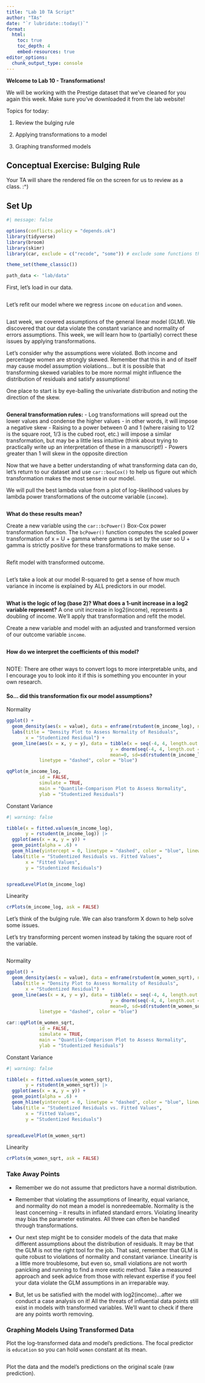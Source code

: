 ```yaml
---
title: "Lab 10 TA Script" 
author: "TAs" 
date: "`r lubridate::today()`"
format: 
  html:
    toc: true 
    toc_depth: 4
    embed-resources: true
editor_options: 
  chunk_output_type: console
---
```


**Welcome to Lab 10 - Transformations!**

We will be working with the Prestige dataset that we've cleaned for you again this week. Make sure you've downloaded it from the lab website!

Topics for today:

1. Review the bulging rule

2. Applying transformations to a model

3. Graphing transformed models

## Conceptual Exercise: Bulging Rule

Your TA will share the rendered file on the screen for us to review as a class. :^)

## Set Up

```r
#| message: false

options(conflicts.policy = "depends.ok") 
library(tidyverse)
library(broom)
library(skimr)
library(car, exclude = c("recode", "some")) # exclude some functions that conflict with tidyverse

theme_set(theme_classic()) 

path_data <- "lab/data"
```

First, let's load in our data.
```r

```


Let's refit our model where we regress `income` on `education` and `women`.
```r

```

Last week, we covered assumptions of the general linear model (GLM). We discovered that our data violate the constant variance and normality of errors assumptions. This week, we will learn how to (partially) correct these issues by applying transformations.

Let's consider why the assumptions were violated. Both income and percentage women are strongly skewed. Remember that this in and of itself may cause model assumption violations... but it is possible that transforming skewed variables to be more normal might influence the distribution of residuals and satisfy assumptions!

One place to start is by eye-balling the univariate distribution and noting the direction of the skew.
```r

```

**General transformation rules:**
- Log transformations will spread out the lower values and condense the higher values - in other words, it will impose a negative skew
- Raising to a power between 0 and 1 (where raising to 1/2 is the square root, 1/3 is the cubed root, etc.) will impose a similar transformation, but may be a little less intuitive (think about trying to practically write up an interpretation of these in a manuscript!)
- Powers greater than 1 will skew in the opposite direction 

Now that we have a better understanding of what transforming data can do, let's return to our dataset and use `car::boxCox()` to help us figure out which transformation makes the most sense in our model.

We will pull the best lambda value from a plot of log-likelihood values by lambda power transformations of the outcome variable (`income`).
```r

```

**What do these results mean?**


Create a new variable using the `car::bcPower()` Box-Cox power transformation function. The `bcPower()` function computes the scaled power transformation of x = U + gamma where gamma is set by the user so U + gamma is strictly positive for these transformations to make sense.
```r

```

Refit model with transformed outcome. 
```r

```

Let's take a look at our model R-squared to get a sense of how much variance in income is explained by ALL predictors in our model.
```r

```

**What is the logic of log (base 2)? What does a 1-unit increase in a log2 variable represent?**
A one unit increase in log2(income), represents a doubling of income. We'll apply that transformation and refit the model.   

Create a new variable and model with an adjusted and transformed version of our outcome variable `income`.
```r

```

**How do we interpret the coefficients of this model?**

```r

```


NOTE: There are other ways to convert logs to more interpretable units, and I encourage you to look into it if this is something you encounter in your own research.

#### So... did this transformation fix our model assumptions?

Normality
```r
ggplot() +
  geom_density(aes(x = value), data = enframe(rstudent(m_income_log), name = NULL)) +
  labs(title = "Density Plot to Assess Normality of Residuals",
       x = "Studentized Residual") +
  geom_line(aes(x = x, y = y), data = tibble(x = seq(-4, 4, length.out = 100),
                                      y = dnorm(seq(-4, 4, length.out = 100), 
                                      mean=0, sd=sd(rstudent(m_income_log)))), 
            linetype = "dashed", color = "blue")

qqPlot(m_income_log, 
            id = FALSE, 
            simulate = TRUE,
            main = "Quantile-Comparison Plot to Assess Normality", 
            ylab = "Studentized Residuals")
```

Constant Variance
```r
#| warning: false

tibble(x = fitted.values(m_income_log),
       y = rstudent(m_income_log)) |> 
  ggplot(aes(x = x, y = y)) +
  geom_point(alpha = .6) +
  geom_hline(yintercept = 0, linetype = "dashed", color = "blue", linewidth = 1) +
  labs(title = "Studentized Residuals vs. Fitted Values",
       x = "Fitted Values",
       y = "Studentized Residuals")


spreadLevelPlot(m_income_log)
```

Linearity
```r
crPlots(m_income_log, ask = FALSE)
```


Let's think of the bulging rule. We can also transform X down to help solve some issues.    

Let's try transforming percent women instead by taking the square root of the variable.
```r

```

Normality
```r
ggplot() +
  geom_density(aes(x = value), data = enframe(rstudent(m_women_sqrt), name = NULL)) +
  labs(title = "Density Plot to Assess Normality of Residuals",
       x = "Studentized Residual") +
  geom_line(aes(x = x, y = y), data = tibble(x = seq(-4, 4, length.out = 100),
                                      y = dnorm(seq(-4, 4, length.out = 100), 
                                      mean=0, sd=sd(rstudent(m_women_sqrt)))), 
            linetype = "dashed", color = "blue")

car::qqPlot(m_women_sqrt, 
            id = FALSE, 
            simulate = TRUE,
            main = "Quantile-Comparison Plot to Assess Normality", 
            ylab = "Studentized Residuals")
```

Constant Variance
```r
#| warning: false

tibble(x = fitted.values(m_women_sqrt),
       y = rstudent(m_women_sqrt)) |> 
  ggplot(aes(x = x, y = y)) +
  geom_point(alpha = .6) +
  geom_hline(yintercept = 0, linetype = "dashed", color = "blue", linewidth = 1) +
  labs(title = "Studentized Residuals vs. Fitted Values",
       x = "Fitted Values",
       y = "Studentized Residuals")


spreadLevelPlot(m_women_sqrt)
```

Linearity
```r
crPlots(m_women_sqrt, ask = FALSE)
```


### Take Away Points

- Remember we do not assume that predictors have a normal distribution.

- Remember that violating the assumptions of linearity, equal variance, and normality do not mean a model is nonredeemable. Normality is the least concerning -- it results in inflated standard errors. Violating linearity may bias the parameter estimates. All three can often be handled through transformations.

- Our next step might be to consider models of the data that make different assumptions about the distribution of residuals. It may be that the GLM is not the right tool for the job. That said, remember that GLM is quite robust to violations of normality and constant variance. Linearity is a little more troublesome, but even so, small violations are not worth panicking and running to find a more exotic method. Take a measured approach and seek advice from those with relevant expertise if you feel your data violate the GLM assumptions in an irreparable way.   

- But, let us be satisfied with the model with log2(income)...after we conduct a case analysis on it! All the threats of influential data points still exist in models with transformed variables. We'll want to check if there are any points worth removing.

### Graphing Models Using Transformed Data

Plot the log-transformed data and model's predictions. The focal predictor is `education` so you can hold `women` constant at its mean.
```r

```

Plot the data and the model's predictions on the original scale (raw prediction). 
```r

```
